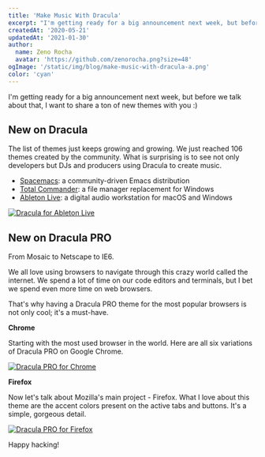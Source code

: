 ```yaml
---
title: 'Make Music With Dracula'
excerpt: "I'm getting ready for a big announcement next week, but before we talk about that, I want to share a ton of new themes with you."
createdAt: '2020-05-21'
updatedAt: '2021-01-30'
author:
  name: Zeno Rocha
  avatar: 'https://github.com/zenorocha.png?size=48'
ogImage: '/static/img/blog/make-music-with-dracula-a.png'
color: 'cyan'
---
```


I'm getting ready for a big announcement next week, but before we talk about that, I want to share a ton of new themes with you :)

## New on Dracula

The list of themes just keeps growing and growing. We just reached 106 themes created by the community. What is surprising is to see not only developers but DJs and producers using Dracula to create music.

- [Spacemacs](/spacemacs): a community-driven Emacs distribution
- [Total Commander](/total-commander): a file manager replacement for Windows
- [Ableton Live](/ableton-live): a digital audio workstation for macOS and Windows

[![Dracula for Ableton Live](/static/img/blog/make-music-with-dracula-a.png)](/ableton-live)

## New on Dracula PRO

From Mosaic to Netscape to IE6.

We all love using browsers to navigate through this crazy world called the internet. We spend a lot of time on our code editors and terminals, but I bet we spend even more time on web browsers.

That's why having a Dracula PRO theme for the most popular browsers is not only cool; it's a must-have.

**Chrome**

Starting with the most used browser in the world. Here are all six variations of Dracula PRO on Google Chrome.

[![Dracula PRO for Chrome](/static/img/blog/make-music-with-dracula-b.png)](/pro)

**Firefox**

Now let's talk about Mozilla's main project - Firefox. What I love about this theme are the accent colors present on the active tabs and buttons. It's a simple, gorgeous detail.

[![Dracula PRO for Firefox](/static/img/blog/make-music-with-dracula-c.png)](/pro)

Happy hacking!
